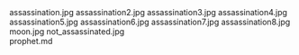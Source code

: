     
<PopImage className="sm:float-right clear-right m-auto sm:m-1 sm:ml-4" src={JPG_assassination_jpg} alt="assassination.jpg">
	assassination.jpg
</PopImage>
<PopImage className="sm:float-left clear-left m-auto sm:m-1 sm:mr-4" src={JPG_assassination2_jpg} alt="assassination2.jpg">
	assassination2.jpg
</PopImage>
<PopImage className="sm:float-right clear-right m-auto sm:m-1 sm:ml-4" src={JPG_assassination3_jpg} alt="assassination3.jpg">
	assassination3.jpg
</PopImage>
<PopImage className="sm:float-left clear-left m-auto sm:m-1 sm:mr-4" src={JPG_assassination4_jpg} alt="assassination4.jpg">
	assassination4.jpg
</PopImage>
<PopImage className="sm:float-right clear-right m-auto sm:m-1 sm:ml-4" src={JPG_assassination5_jpg} alt="assassination5.jpg">
	assassination5.jpg
</PopImage>
<PopImage className="sm:float-left clear-left m-auto sm:m-1 sm:mr-4" src={JPG_assassination6_jpg} alt="assassination6.jpg">
	assassination6.jpg
</PopImage>
<PopImage className="sm:float-right clear-right m-auto sm:m-1 sm:ml-4" src={JPG_assassination7_jpg} alt="assassination7.jpg">
	assassination7.jpg
</PopImage>
<PopImage className="sm:float-left clear-left m-auto sm:m-1 sm:mr-4" src={JPG_assassination8_jpg} alt="assassination8.jpg">
	assassination8.jpg
</PopImage>
<PopImage className="sm:float-right clear-right m-auto sm:m-1 sm:ml-4" src={JPG_moon_jpg} alt="moon.jpg">
	moon.jpg
</PopImage>
<PopImage className="sm:float-left clear-left m-auto sm:m-1 sm:mr-4" src={JPG_not_assassinated_jpg} alt="not_assassinated.jpg">
	not_assassinated.jpg
</PopImage>
<div className="w-full md:max-w-[80rem] float-right italic">
	<MD_prophet_md />
	prophet.md
</div>
